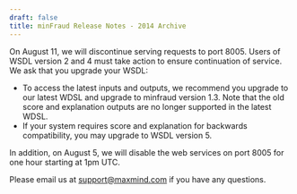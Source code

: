 ```yaml
---
draft: false
title: minFraud Release Notes - 2014 Archive
---
```


<ReleaseNote date="2014-08-04" title="WSDL and Port Change Required for Some minFraud SOAP Users">
On August 11, we will discontinue serving requests to port 8005. Users of WSDL
version 2 and 4 must take action to ensure continuation of service. We ask
that you upgrade your WSDL:

- To access the latest inputs and outputs, we recommend you upgrade to our
  latest WDSL and upgrade to minfraud version 1.3. Note that the old score and
  explanation outputs are no longer supported in the latest WDSL.
- If your system requires score and explanation for backwards compatibility, you
  may upgrade to WSDL version 5.

In addition, on August 5, we will disable the web services on port 8005 for one
hour starting at 1pm UTC.

Please email us at support@maxmind.com if you have any questions.

</ReleaseNote>
